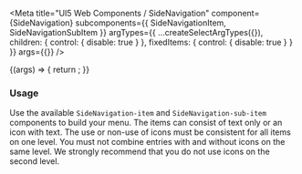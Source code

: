 

<Meta
  title="UI5 Web Components / SideNavigation"
  component={SideNavigation}
  subcomponents={{ SideNavigationItem, SideNavigationSubItem }}
  argTypes={{
    ...createSelectArgTypes({}),
    children: { control: { disable: true } },
    fixedItems: { control: { disable: true } }
  }}
  args={{}}
/>

<DocsHeader />

<Canvas>
  <Story name="Default">
    {(args) => {
      return <SideNavigation {...args} />;
    }}
  </Story>
</Canvas>

<ArgsTable story="." />
<div style={{fontFamily:'var(--sapFontFamily)', fontSize:'var(--sapFontSize)', color:'var(--sapTextColor)'}}>
<h3>Usage</h3>

Use the available <code>SideNavigation-item</code> and <code>SideNavigation-sub-item</code> components to build your
menu. The items can consist of text only or an icon with text. The use or non-use of icons must be consistent for all
items on one level. You must not combine entries with and without icons on the same level. We strongly recommend that
you do not use icons on the second level.
</div>
